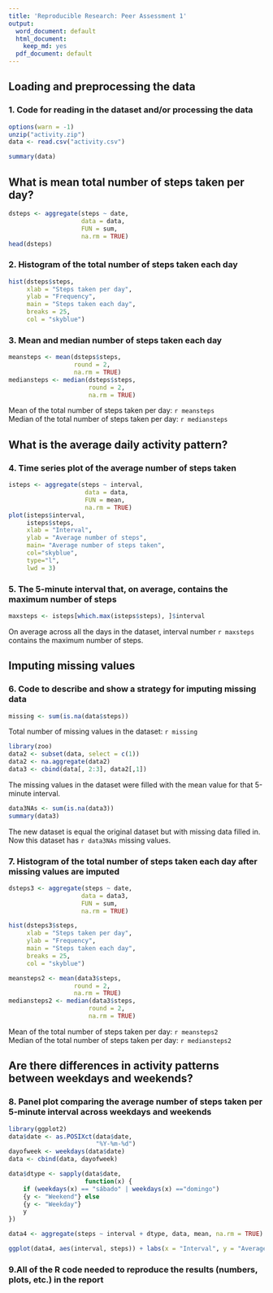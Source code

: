 ```yaml
---
title: 'Reproducible Research: Peer Assessment 1'
output:
  word_document: default
  html_document:
    keep_md: yes
  pdf_document: default
---
```



## Loading and preprocessing the data
### 1. Code for reading in the dataset and/or processing the data
```r
options(warn = -1)
unzip("activity.zip")
data <- read.csv("activity.csv")

summary(data)
```

## What is mean total number of steps taken per day?
```r
dsteps <- aggregate(steps ~ date, 
                    data = data, 
                    FUN = sum, 
                    na.rm = TRUE)
head(dsteps)
```
### 2. Histogram of the total number of steps taken each day
```r
hist(dsteps$steps, 
     xlab = "Steps taken per day", 
     ylab = "Frequency", 
     main = "Steps taken each day", 
     breaks = 25, 
     col = "skyblue")
```

### 3. Mean and median number of steps taken each day
```r
meansteps <- mean(dsteps$steps, 
                  round = 2,
                  na.rm = TRUE)
mediansteps <- median(dsteps$steps, 
                      round = 2,
                      na.rm = TRUE)
```
Mean of the total number of steps taken per day: `r meansteps`  
Median of the total number of steps taken per day: `r mediansteps`


## What is the average daily activity pattern?
### 4. Time series plot of the average number of steps taken
```r
isteps <- aggregate(steps ~ interval, 
                     data = data, 
                     FUN = mean, 
                     na.rm = TRUE)
plot(isteps$interval, 
     isteps$steps, 
     xlab = "Interval", 
     ylab = "Average number of steps",
     main= "Average number of steps taken",
     col="skyblue",
     type="l",
     lwd = 3)
```

### 5. The 5-minute interval that, on average, contains the maximum number of steps
```r
maxsteps <- isteps[which.max(isteps$steps), ]$interval
```
On average across all the days in the dataset, interval number `r maxsteps` contains the maximum number of steps.

## Imputing missing values
### 6. Code to describe and show a strategy for imputing missing data
```r
missing <- sum(is.na(data$steps))
```
Total number of missing values in the dataset: `r missing`

```r
library(zoo)
data2 <- subset(data, select = c(1))
data2 <- na.aggregate(data2)
data3 <- cbind(data[, 2:3], data2[,1])
```

The missing values in the dataset were filled with the mean value for that 5-minute interval.

```r
data3NAs <- sum(is.na(data3))
summary(data3)
```

The new dataset is equal the original dataset but with missing data filled in.  Now this dataset has `r data3NAs` missing values.


### 7. Histogram of the total number of steps taken each day after missing values are imputed
```r
dsteps3 <- aggregate(steps ~ date, 
                    data = data3, 
                    FUN = sum, 
                    na.rm = TRUE)

hist(dsteps3$steps, 
     xlab = "Steps taken per day", 
     ylab = "Frequency", 
     main = "Steps taken each day", 
     breaks = 25, 
     col = "skyblue")
```

```r
meansteps2 <- mean(data3$steps, 
                  round = 2,
                  na.rm = TRUE)
mediansteps2 <- median(data3$steps, 
                      round = 2,
                      na.rm = TRUE)
```
Mean of the total number of steps taken per day: `r meansteps2`  
Median of the total number of steps taken per day: `r mediansteps2`

## Are there differences in activity patterns between weekdays and weekends?

### 8. Panel plot comparing the average number of steps taken per 5-minute interval across weekdays and weekends
```r
library(ggplot2)
data$date <- as.POSIXct(data$date, 
                        "%Y-%m-%d")
dayofweek <- weekdays(data$date)
data <- cbind(data, dayofweek)
```
```r
data$dtype <- sapply(data$date, 
                     function(x) {
    if (weekdays(x) == "sábado" | weekdays(x) =="domingo") 
    {y <- "Weekend"} else 
    {y <- "Weekday"}
    y
})
```
```r
data4 <- aggregate(steps ~ interval + dtype, data, mean, na.rm = TRUE)

ggplot(data4, aes(interval, steps)) + labs(x = "Interval", y = "Average steps", title = "Average number of steps taken per 5-minute interval") + geom_line() + facet_grid(~ dtype)
```

### 9.All of the R code needed to reproduce the results (numbers, plots, etc.) in the report